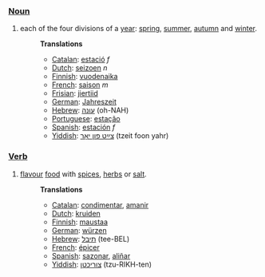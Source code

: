 ===[[Noun]]===
# each of the four divisions of a [[year]]: [[spring]], [[summer]], [[autumn]] and [[winter]].
#:'''Translations'''
#:* [[Catalan]]: [[estació]] ''f''
#:* [[Dutch]]: [[seizoen]] ''n''
#:* [[Finnish]]: [[vuodenaika]]
#:* [[French]]: [[saison]] ''m''
#:* [[Frisian]]: [[jiertiid]]
#:* [[German]]: [[Jahreszeit]]
#:* [[Hebrew]]: [[עונה]] (oh-NAH)
#:* [[Portuguese]]: [[estação]]
#:* [[Spanish]]: [[estación]] ''f''
#:* [[Yiddish]]: [[צײַט פון יאָר]] (tzeit foon yahr)

===[[Verb]]===
# [[flavour]] [[food]] with [[spice|spices]], [[herb|herbs]] or [[salt]].
#:'''Translations'''
#:* [[Catalan]]: [[condimentar]], [[amanir]]
#:* [[Dutch]]: [[kruiden]]
#:* [[Finnish]]: [[maustaa]]
#:* [[German]]: [[würzen]]
#:* [[Hebrew]]: [[תיבל]] (tee-BEL)
#:* [[French]]: [[épicer]]
#:* [[Spanish]]: [[sazonar]], [[aliñar]]
#:* [[Yiddish]]: [[צוריכטן]] (tzu-RIKH-ten)